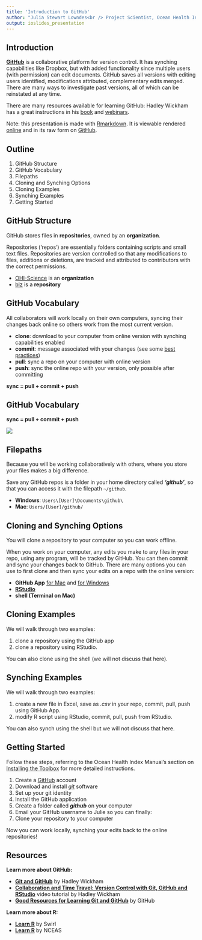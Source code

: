 ```yaml
---
title: 'Introduction to GitHub'
author: "Julia Stewart Lowndes<br /> Project Scientist, Ocean Health Index<br /> lowndes@nceas.ucsb.edu"
output: ioslides_presentation
---
```


## Introduction  

[**GitHub**](htpps://github.com) is a collaborative platform for version control. It has synching capabilities like Dropbox, but with added functionality since multiple users (with permission) can edit documents. GitHub saves all versions with editing users identified,  modifications attributed, complementary edits merged. There are many ways to investigate past versions, all of which can be reinstated at any time. 

There are many resources available for learning GitHub: Hadley Wickham has a great instructions in his [book](http://r-pkgs.had.co.nz/git.html) and [webinars](http://www.rstudio.com/resources/webinars/).

Note: this presentation is made with [Rmarkdown](http://rmarkdown.rstudio.com/). It is viewable rendered [online](http://htmlpreview.github.io/?https://github.com/OHI-Science/ohimanual/blob/master/tutorials/github_intro/tutorial_github_intro.html#1) and in its raw form on [GitHub](https://github.com/OHI-Science/ohimanual/blob/master/tutorials/github_intro/tutorial_github_intro.rmd).

## Outline

1. GitHub Structure
2. GitHub Vocabulary
3. Filepaths
4. Cloning and Synching Options 
5. Cloning Examples
6. Synching Examples
7. Getting Started

## GitHub Structure

GitHub stores files in **repositories**, owned by an **organization**.  

Repositories ('repos') are essentially folders containing scripts and small text files. Repositories   are version controlled so that any modifications to files, additions or deletions, are tracked and attributed to contributors with the correct permissions. 

* [OHI-Science](https://github.com/OHI-Science) is an **organization**
* [blz](https://github.com/OHI-Science/blz/) is a **repository**

## GitHub Vocabulary

All collaborators will work locally on their own computers, syncing their changes back online so others work from the most current version.

* **clone**: download to your computer from online version with synching capabilities enabled
* **commit**: message associated with your changes (see some [best practices](http://r-pkgs.had.co.nz/git.html#commit-best-practices))
* **pull**: sync a repo on your computer with online version
* **push**: sync the online repo with your version, only possible after committing

**sync = pull + commit + push**


## GitHub Vocabulary

**sync = pull + commit + push**

![](./clone_push_pull.png)


## Filepaths

Because you will be working collaboratively with others, where you store your files makes a big difference. 

Save any GitHub repos is a folder in your home directory called ***'github'***, so that you can access it with the filepath `~/github`. 

* **Windows**: `Users\[User]\Documents\github\`
* **Mac**: `Users/[User]/github/`


## Cloning and Synching Options

You will clone a repository to your computer so you can work offline. 

When you work on your computer, any edits you make to any files in your repo, using any program, will be tracked by GitHub. You can then commit and sync your changes back to GitHub. There are many options you can use to first clone and then sync your edits on a repo with the online version:

* **GitHub App** [for Mac](https://mac.github.com/) and [for Windows](https://windows.github.com/)
* [**RStudio**](www.rstudio.com)
* **shell (Terminal on Mac)**
 
## Cloning Examples

We will walk through two examples: 

1. clone a repository using the GitHub app  
2. clone a repository using RStudio.

You can also clone using the shell (we will not discuss that here).

## Synching Examples

We will walk through two examples: 

1. create a new file in Excel, save as *.csv* in your repo, commit, pull, push using GitHub App.  
2. modify R script using RStudio, commit, pull, push from RStudio.

You can also synch using the shell but we will not discuss that here.

## Getting Started

Follow these steps, referring to the Ocean Health Index Manual's section on [Installing the Toolbox](http://ohi-science.org/manual/#installing-the-toolbox) for more detailed instructions. 

1. Create a [GitHub](http://github.com) account 
2. Download and install [*git*](http://git-scm.com/downloads) software
3. Set up your git identity
4. Install the GitHub application
5. Create a folder called  ***github*** on your computer
5. Email your GitHub username to Julie so you can finally: 
6. Clone your repository to your computer

Now you can work locally, synching your edits back to the online repositories!

## Resources

**Learn more about GitHub:**

* [**Git and GitHub**](http://r-pkgs.had.co.nz/git.html) by Hadley Wickham
* [**Collaboration and Time Travel: Version Control with Git, GitHub and RStudio**](http://www.rstudio.com/resources/webinars/) video tutorial by Hadley Wickham
* [**Good Resources for Learning Git and GitHub**](https://help.github.com/articles/good-resources-for-learning-git-and-github/) by GitHub

**Learn more about R:**

* [**Learn R** ](http://swirlstats.com/) by Swirl
* [**Learn R**](https://www.nceas.ucsb.edu/scicomp/software/r) by NCEAS


